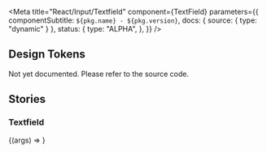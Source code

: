 
<Meta
  title="React/Input/Textfield"
  component={TextField}
  parameters={{
    componentSubtitle: `${pkg.name} - ${pkg.version}`,
    docs: { source: { type: "dynamic" } },
    status: {
      type: "ALPHA",
    },
  }}
/>

<Description markdown={readme} />

## Design Tokens

Not yet documented. Please refer to the source code.

## Stories

### Textfield

<Canvas>
  <Story
    args={{
      placeholder: "Placeholder",
    }}
    name="Default"
  >
    {(args) => <TextField {...args} />}
  </Story>
</Canvas>

<ArgsTable of={TextField} />
